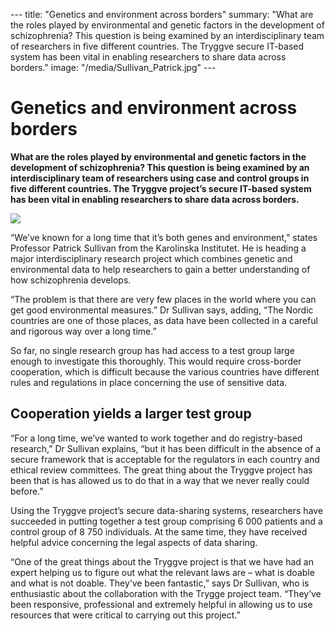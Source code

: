 ---
title: "Genetics and environment across borders"
summary: "What are the roles played by environmental and genetic factors in the development of schizophrenia? This question is being examined by an interdisciplinary team of researchers in five different countries. The Tryggve secure IT-based system has been vital in enabling researchers to share data across borders."
image: "/media/Sullivan_Patrick.jpg"
---

= Genetics and environment across borders =

'''What are the roles played by environmental and genetic factors in the development of schizophrenia? This question is being examined by an interdisciplinary team of researchers using case and control groups in five different countries. The Tryggve project’s secure IT-based system has been vital in enabling researchers to share data across borders.'''

<a href="/media/Sullivan_Patrick.jpg">
<img class="smallpic" src="/media/Sullivan_Patrick_small.jpg">
</a>

“We’ve known for a long time that it’s both genes and environment,” states Professor Patrick Sullivan from the Karolinska Institutet. He is heading a major interdisciplinary research project which combines genetic and environmental data to help researchers to gain a better understanding of how schizophrenia develops. 

“The problem is that there are very few places in the world where you can get good environmental measures.” Dr Sullivan says, adding, “The Nordic countries are one of those places, as data have been collected in a careful and rigorous way over a long time.”

So far, no single research group has had access to a test group large enough to investigate this thoroughly. This would require cross-border cooperation, which is difficult because the various countries have different rules and regulations in place concerning the use of sensitive data.

==Cooperation yields a larger test group ==

“For a long time, we’ve wanted to work together and do registry-based research,” Dr Sullivan explains, “but it has been difficult  in the absence of a secure framework that is acceptable for the regulators in each country and ethical review committees. The great thing about the Tryggve project has been that is has allowed us to do that in a way that we never really could before.”

Using the Tryggve project’s secure data-sharing systems, researchers have succeeded in putting together a test group comprising 6 000 patients and a control group of 8 750 individuals. At the same time, they have received helpful advice concerning the legal aspects of data sharing.

“One of the great things about the Tryggve project is that we have had an expert helping us to figure out what the relevant laws are – what is doable and what is not doable. They’ve been fantastic,” says Dr Sullivan, who is enthusiastic about the collaboration with the Trygge project team. “They’ve been responsive, professional and extremely helpful in allowing us to use resources that were critical to carrying out this project.”
